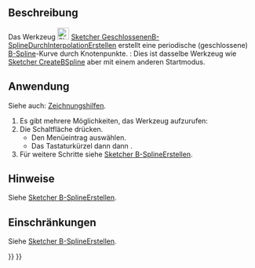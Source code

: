 <languages/>

{{Docnav/de
|[[Sketcher_CreateBSplineByInterpolation/de|B-SplineDurchInterpolationErstellen]]
|[[Sketcher_ToggleConstruction/de|HilfsgeometrieUmschalten]]
|[[Sketcher_Workbench/de|Sketcher]]
|IconL=Sketcher_CreateBSplineByInterpolation.svg
|IconR=Sketcher_ToggleConstruction.svg
|IconC=Workbench_Sketcher.svg
}}

{{GuiCommand/de
|Name=Sketcher CreatePeriodicBSplineByInterpolation
|Name/de=Sketcher GeschlossenenB-SplineDurchInterpolationErstellen
|MenuLocation=Skizze → Skizzengeometrien → Geschlossenen B-Spline durch Knoten erstellen
|Workbenches=[[Sketcher_Workbench/de|Sketcher]]
|Shortcut={{KEY|G}} {{KEY|B}} {{KEY|O}}
|Version=0.21
|SeeAlso=[[Sketcher_CreateBSpline/de|Sketcher B-SplineErstellen]]
}}

<span id="Description"></span>
==Beschreibung==

Das Werkzeug [[Image:Sketcher_CreatePeriodicBSplineByInterpolation.svg|24px]] [[Sketcher_CreatePeriodicBSplineByInterpolation/de|Sketcher GeschlossenenB-SplineDurchInterpolationErstellen]] erstellt eine periodische (geschlossene) [[B-Splines|B-Spline]]-Kurve durch Knotenpunkte. {{Version/de|1.0}}: Dies ist dasselbe Werkzeug wie [[Sketcher_CreateBSpline/de|Sketcher CreateBSpline]] aber mit einem anderen Startmodus.

<span id="Usage"></span>
==Anwendung==

Siehe auch: [[Sketcher_Workbench/de#Zeichnungshilfen|Zeichnungshilfen]].

# Es gibt mehrere Möglichkeiten, das Werkzeug aufzurufen:
# Die Schaltfläche {{Button|[[Image:Sketcher_CreatePeriodicBSplineByInterpolation.svg|16px]] [[Sketcher_CreatePeriodicBSplineByInterpolation/de|Geschlossener B-Spline durch Knoten]]}} drücken.
#* Den Menüeintrag {{MenuCommand|Skizze → Skizzengeometrien → [[Image:Sketcher_CreatePeriodicBSplineByInterpolation.svg|16px]] Geschlossenen B-Spline durch Knoten erstellen}} auswählen.
#* Das Tastaturkürzel {{KEY|G}} dann {{KEY|B}} dann {{KEY|O}}.
# Für weitere Schritte siehe [[Sketcher_CreateBSpline/de#Anwendung|Sketcher B-SplineErstellen]].

<span id="Notes"></span>
==Hinweise==

Siehe [[Sketcher_CreateBSpline/de#Hinweise|Sketcher B-SplineErstellen]].

<span id="Limitations"></span>
==Einschränkungen== 

Siehe [[Sketcher_CreateBSpline/de#Hinweise|Sketcher B-SplineErstellen]].


{{Docnav/de
|[[Sketcher_CreateBSplineByInterpolation/de|B-SplineDurchInterpolationErstellen]]
|[[Sketcher_ToggleConstruction/de|HilfsgeometrieUmschalten]]
|[[Sketcher_Workbench/de|Sketcher]]
|IconL=Sketcher_CreateBSplineByInterpolation.svg
|IconR=Sketcher_ToggleConstruction.svg
|IconC=Workbench_Sketcher.svg
}}

{{Sketcher_Tools_navi{{#translation:}}}}
{{Userdocnavi{{#translation:}}}}